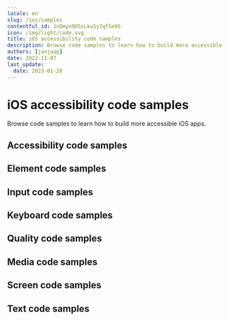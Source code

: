 ```yaml
---
locale: en
slug: /ios/samples
contentful_id: 1nQmyn9O5sLkuSy7qfSe9S
icon: /img/light/code.svg
title: iOS accessibility code samples
description: Browse code samples to learn how to build more accessible iOS apps.
authors: [janjaap]
date: 2022-11-07
last_update:
  date: 2023-01-28
---
```


# iOS accessibility code samples

Browse code samples to learn how to build more accessible iOS apps.

## Accessibility code samples

<LinkList title="List of iOS Accessibility Code samples" isHighlighted={true}>
  <LinkListItem
    url="/en/docs/ios/samples/accessibility-action"
    title="Accessibility action"
    appearance="link"
    label="Accessibility action on iOS"
    description="Accessibility actions provide alternative ways for users of assistive technologies to perform actions."
  />
  <LinkListItem
    url="/en/docs/ios/samples/accessibility-announcement"
    title="Accessibility announcement"
    appearance="link"
    label="Accessibility announcement on iOS"
    description="Users of assistive technologies should be made aware of important changes in content through accessibility announcements."
  />
  <LinkListItem
    url="/en/docs/ios/samples/accessibility-dialog"
    title="Accessibility dialog"
    appearance="link"
    label="Accessibility dialog on iOS"
    description="A dialog overlays the screen and offers one or more actions to proceed."
  />
  <LinkListItem
    url="/en/docs/ios/samples/accessibility-focus-indicator"
    title="Accessibility focus indicator"
    appearance="link"
    label="Accessibility focus indicator on iOS"
    description="Users should know which element has focus when using a keyboard or assistive technology."
  />
  <LinkListItem
    url="/en/docs/ios/samples/accessibility-focus"
    title="Accessibility focus"
    appearance="link"
    label="Accessibility focus on iOS"
    description="Sometimes you need to programmatically move the accessibility focus to a specific element."
  />
  <LinkListItem
    url="/en/docs/ios/samples/accessibility-focusability"
    title="Accessibility focusability"
    appearance="link"
    label="Accessibility focusability on iOS"
    description="An element should indicate whether it should be focusable by assistive technologies or not."
  />
  <LinkListItem
    url="/en/docs/ios/samples/accessibility-group"
    title="Accessibility group"
    appearance="link"
    label="Accessibility group on iOS"
    description="It is easier and quicker for users of assistive technologies to interact with grouped elements."
  />
  <LinkListItem
    url="/en/docs/ios/samples/accessibility-hint"
    title="Accessibility hint"
    appearance="link"
    label="Accessibility hint on iOS"
    description="An accessibility hint helps users to understand what will happen after performing an action."
  />
  <LinkListItem
    url="/en/docs/ios/samples/accessibility-label"
    title="Accessibility label"
    appearance="link"
    label="Accessibility label on iOS"
    description="An accessibility label helps users of assistive technologies to identify elements on the screen."
  />
  <LinkListItem
    url="/en/docs/ios/samples/accessibility-language"
    title="Accessibility language"
    appearance="link"
    label="Accessibility language on iOS"
    description="When content is written in multiple languages, foreign words should ideally be indicated in their respective language."
  />
  <LinkListItem
    url="/en/docs/ios/samples/accessibility-link"
    title="Accessibility link"
    appearance="link"
    label="Accessibility link on iOS"
    description="Links should be accessible for users of assistive technologies."
  />
  <LinkListItem
    url="/en/docs/ios/samples/accessibility-live-region"
    title="Accessibility live region"
    appearance="link"
    label="Accessibility live region on iOS"
    description="A live region allows users of assistive technologies to receive updates whenever important information on the screen changes."
  />
  <LinkListItem
    url="/en/docs/ios/samples/accessibility-modal"
    title="Accessibility modal"
    appearance="link"
    label="Accessibility modal on iOS"
    description="A modal overlays the screen with additional content."
  />
  <LinkListItem
    url="/en/docs/ios/samples/accessibility-name"
    title="Accessibility name"
    appearance="link"
    label="Accessibility name on iOS"
    description="The accessibility name indicates the name used for interface elements by assistive technologies."
  />
  <LinkListItem
    url="/en/docs/ios/samples/accessibility-order"
    title="Accessibility order"
    appearance="link"
    label="Accessibility order on iOS"
    description="Assistive technologies try to determine a logical accessibility order based on the placement and properties of the elements on the screen."
  />
  <LinkListItem
    url="/en/docs/ios/samples/accessibility-role"
    title="Accessibility role"
    appearance="link"
    label="Accessibility role on iOS"
    description="An accessibility role helps users of assistive technologies to understand the purpose of elements on the screen."
  />
  <LinkListItem
    url="/en/docs/ios/samples/accessibility-state"
    title="Accessibility state"
    appearance="link"
    label="Accessibility state on iOS"
    description="An accessibility state helps users of assistive technologies to understand the state of elements on the screen."
  />
  <LinkListItem
    url="/en/docs/ios/samples/accessibility-value"
    title="Accessibility value"
    appearance="link"
    label="Accessibility value on iOS"
    description="An accessibility value helps users of assistive technologies to understand the value of elements on the screen."
  />
</LinkList>

## Element code samples

<LinkList title="List of iOS Element Code samples" isHighlighted={true}>
  <LinkListItem
    url="/en/docs/ios/samples/element-focus-change"
    title="Element focus change"
    appearance="link"
    label="Element focus change on iOS"
    description="Whenever an element receives focus, it should not automatically trigger an event which changes context."
  />
  <LinkListItem
    url="/en/docs/ios/samples/element-identification"
    title="Element identification"
    appearance="link"
    label="Element identification on iOS"
    description="Functionality that is repeated on multiple screens should use consistent identification."
  />
  <LinkListItem
    url="/en/docs/ios/samples/element-position"
    title="Element position"
    appearance="link"
    label="Element position on iOS"
    description="Components that are repeated on multiple screens should have a consistent position."
  />
</LinkList>

## Input code samples

<LinkList title="List of iOS Input Code samples" isHighlighted={true}>
  <LinkListItem
    url="/en/docs/ios/samples/input-cancellation"
    title="Input cancellation"
    appearance="link"
    label="Input cancellation on iOS"
    description="Users should be able to cancel accidental interaction."
  />
  <LinkListItem
    url="/en/docs/ios/samples/input-content-type"
    title="Input content type"
    appearance="link"
    label="Input content type on iOS"
    description="Setting the content type for input fields helps user entering data."
  />
  <LinkListItem
    url="/en/docs/ios/samples/input-errors"
    title="Input errors"
    appearance="link"
    label="Input errors on iOS"
    description="Users should be notified when they make input errors."
  />
  <LinkListItem
    url="/en/docs/ios/samples/input-gestures"
    title="Input gestures"
    appearance="link"
    label="Input gestures on iOS"
    description="Gesture activated functionality should also be available without the use of gestures."
  />
  <LinkListItem
    url="/en/docs/ios/samples/input-instructions"
    title="Input instructions"
    appearance="link"
    label="Input instructions on iOS"
    description="When a label might not describe the requested input sufficiently, you should add additional instructions."
  />
  <LinkListItem
    url="/en/docs/ios/samples/input-keyboard-type"
    title="Input keyboard type"
    appearance="link"
    label="Input keyboard type on iOS"
    description="Setting the keyboard type for input fields helps user entering data."
  />
  <LinkListItem
    url="/en/docs/ios/samples/input-label"
    title="Input label"
    appearance="link"
    label="Input label on iOS"
    description="Input fields should have labels so that users know what input data is expected."
  />
  <LinkListItem
    url="/en/docs/ios/samples/input-motion"
    title="Input motion"
    appearance="link"
    label="Input motion on iOS"
    description="Provide an alternative way for actions activated by motion, to allow everyone to use the functionality."
  />
  <LinkListItem
    url="/en/docs/ios/samples/input-predictable"
    title="Input predictable"
    appearance="link"
    label="Input predictable on iOS"
    description="Whenever a user provides input, there should be no change of context."
  />
</LinkList>

## Keyboard code samples

<LinkList title="List of iOS Keyboard Code samples" isHighlighted={true}>
  <LinkListItem
    url="/en/docs/ios/samples/keyboard-order"
    title="Keyboard order"
    appearance="link"
    label="Keyboard order on iOS"
    description="By adjusting the keyboard order, you can provide a great experience for users that control their device using a hardware keyboard."
  />
  <LinkListItem
    url="/en/docs/ios/samples/keyboard-shortcuts"
    title="Keyboard shortcuts"
    appearance="link"
    label="Keyboard shortcuts on iOS"
    description="Most people operate their smartphones with touch, but some people use an external keyboard."
  />
</LinkList>

## Quality code samples

<LinkList title="List of iOS Quality Code samples" isHighlighted={true}>
  <LinkListItem
    url="/en/docs/ios/samples/linting"
    title="Linting"
    appearance="link"
    label="Linting on iOS"
    description="Linting is the process of running a tool which analyzes your code for potential errors."
  />
</LinkList>

## Media code samples

<LinkList title="List of iOS Media Code samples" isHighlighted={true}>
  <LinkListItem
    url="/en/docs/ios/samples/audio-control"
    title="Audio control"
    appearance="link"
    label="Audio control on iOS"
    description="Users should be able to control audio whenever it plays automatically."
  />
  <LinkListItem
    url="/en/docs/ios/samples/audio-description"
    title="Audio description"
    appearance="link"
    label="Audio description on iOS"
    description="Videos should include audio description when important visual details are shown which you cannot hear."
  />
  <LinkListItem
    url="/en/docs/ios/samples/live-captions"
    title="Live captions"
    appearance="link"
    label="Live captions on iOS"
    description="Captions should be provided in real-time to enable users to understand what is being said in live videos."
  />
  <LinkListItem
    url="/en/docs/ios/samples/captions"
    title="Captions"
    appearance="link"
    label="Captions on iOS"
    description="Captions should be provided to enable users to understand what is being said in videos."
  />
  <LinkListItem
    url="/en/docs/ios/samples/transcript"
    title="Transcript"
    appearance="link"
    label="Transcript on iOS"
    description="Videos should contain a transcript to allow users to read what is shown in media, such as a video or podcast."
  />
</LinkList>

## Screen code samples

<LinkList title="List of iOS Screen Code samples" isHighlighted={true}>
  <LinkListItem
    url="/en/docs/ios/samples/reduced-animations"
    title="Reduced animations"
    appearance="link"
    label="Reduced animations on iOS"
    description="Content which conveys a sense of motion can be a barrier for users."
  />
  <LinkListItem
    url="/en/docs/ios/samples/contrast"
    title="Contrast"
    appearance="link"
    label="Contrast on iOS"
    description="Apps should provide enough contrast between text and its background so that it can be read by people with moderately low vision."
  />
  <LinkListItem
    url="/en/docs/ios/samples/dark-mode"
    title="Dark mode"
    appearance="link"
    label="Dark mode on iOS"
    description="Dark mode darkens background colors and provides a more comfortable viewing experience in low light."
  />
  <LinkListItem
    url="/en/docs/ios/samples/frequent-flashes"
    title="Frequent flashes"
    appearance="link"
    label="Frequent flashes on iOS"
    description="Rapidly flashing images or views can cause seizures for some users."
  />
  <LinkListItem
    url="/en/docs/ios/samples/descriptive-headers"
    title="Descriptive headers"
    appearance="link"
    label="Descriptive headers on iOS"
    description="Screens should have descriptive headers, this helps users find specific content and orient themselves within your app."
  />
  <LinkListItem
    url="/en/docs/ios/samples/descriptive-labels"
    title="Descriptive labels"
    appearance="link"
    label="Descriptive labels on iOS"
    description="Screens should have descriptive labels, these help users recognize which purpose controls have."
  />
  <LinkListItem
    url="/en/docs/ios/samples/screen-orientation"
    title="Screen orientation"
    appearance="link"
    label="Screen orientation on iOS"
    description="Apps should adapt to the preferred display orientation of the user."
  />
  <LinkListItem
    url="/en/docs/ios/samples/reflow"
    title="Reflow"
    appearance="link"
    label="Reflow on iOS"
    description="Content on the screen should reflow based on the users' preferences."
  />
  <LinkListItem
    url="/en/docs/ios/samples/search-functionality"
    title="Search functionality"
    appearance="link"
    label="Search functionality on iOS"
    description="Users might have difficulty finding a specific screen."
  />
  <LinkListItem
    url="/en/docs/ios/samples/skip-content"
    title="Skip content"
    appearance="link"
    label="Skip content on iOS"
    description="It can be helpful for users to skip repeated blocks of content."
  />
  <LinkListItem
    url="/en/docs/ios/samples/adjustable-timing"
    title="Adjustable timing"
    appearance="link"
    label="Adjustable timing on iOS"
    description="Everyone, including people with disabilities, should have adequate time to interact with your app."
  />
  <LinkListItem
    url="/en/docs/ios/samples/screen-title"
    title="Screen title"
    appearance="link"
    label="Screen title on iOS"
    description="Each screen should have a descriptive title, which helps users with identifying the screen."
  />
</LinkList>

## Text code samples

<LinkList title="List of iOS Text Code samples" isHighlighted={true}>
  <LinkListItem
    url="/en/docs/ios/samples/bold-text"
    title="Bold text"
    appearance="link"
    label="Bold text on iOS"
    description="Apps should use bold text when users have indicated this as a preference in the system settings."
  />
  <LinkListItem
    url="/en/docs/ios/samples/text-element"
    title="Text element"
    appearance="link"
    label="Text element on iOS"
    description="Always use text elements to display text, unless this is not possible due to styling, such as text logo's."
  />
  <LinkListItem
    url="/en/docs/ios/samples/localization"
    title="Localization"
    appearance="link"
    label="Localization on iOS"
    description="Assistive technologies, such as the screen reader, use the locale for the pronunciation of utterances."
  />
  <LinkListItem
    url="/en/docs/ios/samples/scale-text"
    title="Scale text"
    appearance="link"
    label="Scale text on iOS"
    description="Apps should scale text to the size specified by users in the system settings."
  />
  <LinkListItem
    url="/en/docs/ios/samples/text-spacing"
    title="Text spacing"
    appearance="link"
    label="Text spacing on iOS"
    description="Content should adapt to increased spacing between lines, words, letters, and paragraphs."
  />
  <LinkListItem
    url="/en/docs/ios/samples/text-truncation"
    title="Text truncation"
    appearance="link"
    label="Text truncation on iOS"
    description="Text should never get truncated in your app, even when users have enlarged their font size."
  />
</LinkList>

